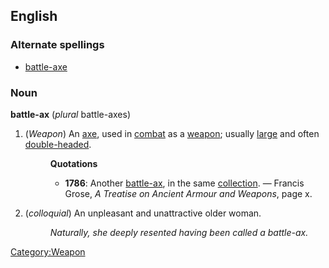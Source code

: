 ==English==
===Alternate spellings===
* [[battle-axe]]
===Noun===
'''battle-ax''' (''plural'' battle-axes)
#(''Weapon'') [[Category:Weapon]] An [[axe]], used in [[combat]] as a [[weapon]]; usually [[large]] and often [[double-headed]].
#:'''Quotations'''
#:*'''1786''': Another [[battle-ax]], in the same [[collection]]. &mdash; Francis Grose, ''A Treatise on Ancient Armour and Weapons'', page x.
# (''colloquial'') An unpleasant and unattractive older woman.
#: ''Naturally, she deeply resented having been called a battle-ax.''